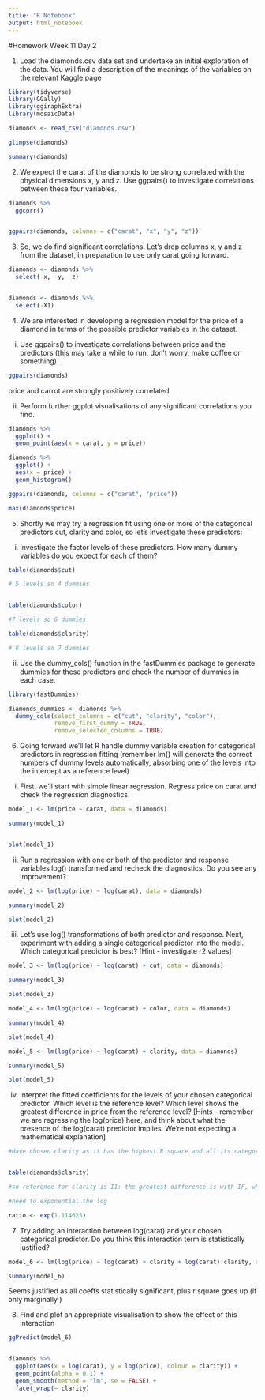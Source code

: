 ```yaml
---
title: "R Notebook"
output: html_notebook
---
```

#Homework Week 11 Day 2

1. Load the diamonds.csv data set and undertake an initial exploration of the data. You will find a description of the meanings of the variables on the relevant Kaggle page

```r
library(tidyverse)
library(GGally)
library(ggiraphExtra)
library(mosaicData)

diamonds <- read_csv("diamonds.csv")
```

```r

glimpse(diamonds)

summary(diamonds)
```

2. We expect the carat of the diamonds to be strong correlated with the physical dimensions x, y and z. Use ggpairs() to investigate correlations between these four variables.

```r
diamonds %>%
  ggcorr()


ggpairs(diamonds, columns = c("carat", "x", "y", "z"))
```

3. So, we do find significant correlations. Let’s drop columns x, y and z from the dataset, in preparation to use only carat going forward.

```r

diamonds <- diamonds %>% 
  select(-x, -y, -z)


diamonds <- diamonds %>% 
  select(-X1)

```


4. We are interested in developing a regression model for the price of a diamond in terms of the possible predictor variables in the dataset.

(i) Use ggpairs() to investigate correlations between price and the predictors (this may take a while to run, don’t worry, make coffee or something).

```r
ggpairs(diamonds)
```


price and carrot are strongly positively correlated 


(ii) Perform further ggplot visualisations of any significant correlations you find.
```r

diamonds %>% 
  ggplot() + 
  geom_point(aes(x = carat, y = price)) 

diamonds %>% 
  ggplot() + 
  aes(x = price) + 
  geom_histogram()

ggpairs(diamonds, columns = c("carat", "price"))
```

```r
max(diamonds$price)
```



5. Shortly we may try a regression fit using one or more of the categorical predictors cut, clarity and color, so let’s investigate these predictors:

(i) Investigate the factor levels of these predictors. How many dummy variables do you expect for each of them?

```r
table(diamonds$cut) 

# 5 levels so 4 dummies 


table(diamonds$color)

#7 levels so 6 dummies 

table(diamonds$clarity)

# 8 levels so 7 dummies 


```



(ii) Use the dummy_cols() function in the fastDummies package to generate dummies for these predictors and check the number of dummies in each case.

```r
library(fastDummies)

diamonds_dummies <- diamonds %>% 
  dummy_cols(select_columns = c("cut", "clarity", "color"), 
             remove_first_dummy = TRUE, 
             remove_selected_columns = TRUE)


```


6. Going forward we’ll let R handle dummy variable creation for categorical predictors in regression fitting (remember lm() will generate the correct numbers of dummy levels automatically, absorbing one of the levels into the intercept as a reference level)

(i) First, we’ll start with simple linear regression. Regress price on carat and check the regression diagnostics.

```r
model_1 <- lm(price ~ carat, data = diamonds)

summary(model_1)


plot(model_1)
```

(ii) Run a regression with one or both of the predictor and response variables log() transformed and recheck the diagnostics. Do you see any improvement?

```r
model_2 <- lm(log(price) ~ log(carat), data = diamonds)

summary(model_2)
```
```r
plot(model_2)
```


(iii) Let’s use log() transformations of both predictor and response. Next, experiment with adding a single categorical predictor into the model. Which categorical predictor is best? [Hint - investigate r2 values]


```r
model_3 <- lm(log(price) ~ log(carat) + cut, data = diamonds)

summary(model_3)
```

```r
plot(model_3)
```

```r
model_4 <- lm(log(price) ~ log(carat) + color, data = diamonds)

summary(model_4)
```

```r
plot(model_4)
```


```r
model_5 <- lm(log(price) ~ log(carat) + clarity, data = diamonds)

summary(model_5)
```

```r
plot(model_5)
```


(iv) Interpret the fitted coefficients for the levels of your chosen categorical predictor. Which level is the reference level? Which level shows the greatest difference in price from the reference level? [Hints - remember we are regressing the log(price) here, and think about what the presence of the log(carat) predictor implies. We’re not expecting a mathematical explanation]

```r

#Have chosen clarity as it has the highest R square and all its categories are statistically significant at the 0.05 level 


table(diamonds$clarity)

#so reference for clarity is I1: the greatest difference is with IF, which are described as 'flawless' diamonds online 

#need to exponential the log

ratio <- exp(1.114625)
```



7. Try adding an interaction between log(carat) and your chosen categorical predictor. Do you think this interaction term is statistically justified?

```r
model_6 <- lm(log(price) ~ log(carat) + clarity + log(carat):clarity, data = diamonds)

summary(model_6)
```

Seems justified as all coeffs statistically significant, plus r square goes up (if only marginally )


8. Find and plot an appropriate visualisation to show the effect of this interaction

```r
ggPredict(model_6)


diamonds %>%
  ggplot(aes(x = log(carat), y = log(price), colour = clarity)) +
  geom_point(alpha = 0.1) +
  geom_smooth(method = "lm", se = FALSE) +
  facet_wrap(~ clarity)
```


